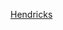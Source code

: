 {{US county navigation box
| template_name = 亨德里克斯縣 (印地安納州)
| collapse_state = 
| listclass = hlist
| county = 亨德里克斯縣
| state = 印地安納州

| map_image = Map of Indiana highlighting Hendricks County.svg
| map_caption = 
| map_size = 100x100

| seat = 丹維爾

| title2 = [[鎮|市鎮]]
| body2  = 
*[[阿莫 (印地安納州)|阿莫]] 
*[[雅芳 (印地安納州)|雅芳]]
*[[布朗斯堡 (印地安納州)|布朗斯堡]] 
*[[克萊頓 (印地安納州)|克萊頓]] 
*[[科茨維爾 (印地安納州)|科茨維爾]] 
* [[丹維爾 (印地安納州)|丹維爾]] 
* [[詹姆斯敦 (印地安納州)|詹姆斯敦]]‡ 
*[[里茲頓 (印地安納州)|里茲頓]] 
*[[北塞勒姆 (印地安納州)|北塞勒姆]] 
*[[匹茲伯勒 (印地安納州)|匹茲伯勒]] 
*[[普萊恩菲爾德 (印地安納州)|普萊恩菲爾德]] 
*[[斯蒂爾斯維爾 (印地安納州)|斯蒂爾斯維爾]]

| title3 = [[行政鎮區]]
| body3  =
*[[布朗鎮區 (印地安納州亨德里克斯縣)|布朗]] 
*[[森特鎮區 (印地安納州亨德里克斯縣)|森特]] 
*[[克萊鎮區 (印地安納州亨德里克斯縣)|克萊]] 
*[[伊爾里弗鎮區 (印地安納州亨德里克斯縣)|伊爾里弗]] 
*[[富蘭克林鎮區 (印地安納州亨德里克斯縣)|富蘭克林]] 
*[[吉爾福德鎮區 (印地安納州亨德里克斯縣)|吉爾福德]] 
*[[利柏提鎮區 (印地安納州亨德里克斯縣)|利柏提]] 
*[[林肯鎮區 (印地安納州亨德里克斯縣)|林肯]] 
*[[馬里昂鎮區 (印地安納州亨德里克斯縣)|馬里昂]] 
*[[米德爾鎮區 (印地安納州亨德里克斯縣)|米德爾]] 
*[[尤尼昂鎮區 (印地安納州亨德里克斯縣)|尤尼昂]] 
*[[華盛頓鎮區 (印地安納州亨德里克斯縣)|華盛頓]]

| title4 = [[非建制地區]]
| body4 = 
*[[貝爾維爾 (印地安納州)|貝爾維爾]] 
*[[卡特斯堡 (印地安納州)|卡特斯堡]] 
*[[森特瓦利 (印地安納州)|森特瓦利]]
*[[弗倫茲伍德 (印地安納州)|弗倫茲伍德]] 
*[[蓋爾 (印地安納州)|蓋爾]] 
*[[哈德利 (印地安納州)|哈德利]] 
*[[黑澤爾伍德 (印地安納州)|黑澤爾伍德]] 
*[[約帕 (印地安納州)|約帕]]  
*[[磁泉 (印地安納州)|磁泉]]
*[[梅普爾伍德 (印地安納州)|梅普爾伍德]] 
*[[蒙克萊爾 (印地安納州)|蒙克萊爾]] 
*[[新溫切斯特 (印地安納州)|新溫切斯特]] 
*[[北貝爾維爾 (印地安納州)|北貝爾維爾]] 
*[[佩克斯堡 (印地安納州)|佩克斯堡]] 
*[[雷恩敦 (印地安納州)|雷恩敦]] 
*[[雷諾 (印地安納州)|雷諾]] 
*[[六點 (印地安納州亨德里克斯縣)|六點]] 
*[[斯普林敦 (印地安納州)|斯普林敦]] 
*[[薩米特 (印地安納州亨德里克斯縣)|薩米特]] 
*[[蒂爾登 (印地安納州)|蒂爾登]]

| title5 = 備註
| body5 = ‡該聚居地有部分隸屬其他縣份

}}<noinclude>
[[Category:印第安納州縣份導航模板|Hendricks]]
</noinclude>